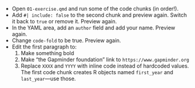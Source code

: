 - Open `01-exercise.qmd` and run some of the code chunks (in order!).
- Add `#| include: false` to the second chunk and preview again. Switch it back to `true` or remove it. Preview again.
- In the YAML area, add an `author` field and add your name. Preview again.
- Change `code-fold` to be true. Preview again.
- Edit the first paragraph to:
  1. Make something bold
  2. Make "the Gapminder foundation" link to `https://www.gapminder.org`
  3. Replace `XXXX` and `YYYY` with inline code instead of hardcoded values. The first code chunk creates R objects named `first_year` and `last_year`—use those.
